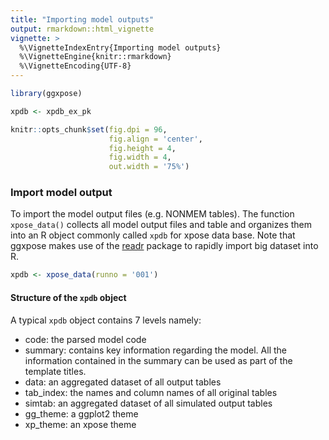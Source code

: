 ```yaml
---
title: "Importing model outputs"
output: rmarkdown::html_vignette
vignette: >
  %\VignetteIndexEntry{Importing model outputs}
  %\VignetteEngine{knitr::rmarkdown}
  %\VignetteEncoding{UTF-8}
---
```


```r
library(ggxpose)

xpdb <- xpdb_ex_pk

knitr::opts_chunk$set(fig.dpi = 96,
                      fig.align = 'center', 
                      fig.height = 4, 
                      fig.width = 4,
                      out.width = '75%')
```


### Import model output
To import the model output files (e.g. NONMEM tables). The function `xpose_data()` collects all model output files and table and organizes them into an R object commonly called `xpdb` for xpose data base.  Note that ggxpose makes use of the [readr](http://readr.tidyverse.org) package to rapidly import big dataset into R.

``` r
xpdb <- xpose_data(runno = '001')
```



#### Structure of the `xpdb` object
A typical `xpdb` object contains 7 levels namely:

- code: the parsed model code
- summary: contains key information regarding the model. All the information contained in the summary can be used as part of the template titles.
- data: an aggregated dataset of all output tables
- tab_index: the names and column names of all original tables
- simtab: an aggregated dataset of all simulated output tables
- gg_theme: a ggplot2 theme
- xp_theme: an xpose theme 

